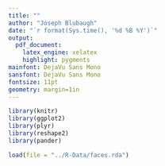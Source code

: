 ```yaml
---
title: ""
author: "Joseph Blubaugh"
date: "`r format(Sys.time(), '%d %B %Y')`"
output:
  pdf_document:
    latex_engine: xelatex
    highlight: pygments
mainfont: DejaVu Sans Mono
sansfont: DejaVu Sans Mono
fontsize: 11pt
geometry: margin=1in
---
```


```r

library(knitr)
library(ggplot2)
library(plyr)
library(reshape2)
library(pander)

load(file = "../R-Data/faces.rda")

```